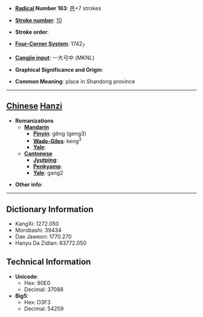 * '''[[Wiktionary:Chinese radical index| Radical]] Number 163''': [[Wiktionary:Chinese radical index 邑|邑]]+7 strokes

* '''[[Wiktionary:Chinese total strokes index|Stroke number]]''': [[Wiktionary:Chinese total strokes index 10|10]]

* '''Stroke order''': 

* '''[[Wiktionary:Chinese four corner index|Four-Corner System]]''': 1742<sub>7</sub>

* '''[[Wiktionary:Chinese Cangjie index|Cangjie input]]''': 一大弓中 (MKNL)

* '''Graphical Significance and Origin''': 

* '''Common Meaning''': place in Shandong province

----

== [[Chinese]] [[Hanzi]] ==

* '''Romanizations'''
** '''[[Mandarin]]'''
*** '''[[Pinyin]]''': gěng (geng3)
*** '''[[Wade-Giles]]''': keng<sup>3</sup>
*** '''[[Yale]]''': 
** '''[[Cantonese]]'''
*** '''[[Jyutping]]''':
*** '''[[Penkyamp]]''': 
*** '''[[Yale]]''': gang2

* '''Other info''': 

----

== Dictionary Information ==

* KangXi: 1272.050
* Morobashi: 39434
* Dae Jaweon: 1770.270
* Hanyu Da Zidian: 63772.050

== Technical Information ==

* '''Unicode''':
** Hex: 90E0
** Decimal: 37088
* '''Big5''':
** Hex: D3F3
** Decimal: 54259